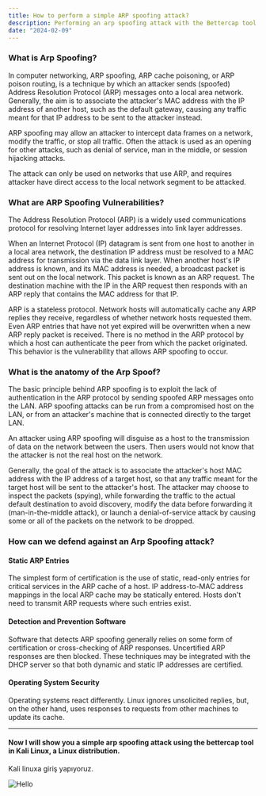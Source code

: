 ```yaml
---
title: How to perform a simple ARP spoofing attack?
description: Performing an arp spoofing attack with the Bettercap tool.
date: "2024-02-09"
---
```


### What is Arp Spoofing?

In computer networking, ARP spoofing, ARP cache poisoning, or ARP poison routing, is a technique by which an attacker sends (spoofed) Address Resolution Protocol (ARP) 
messages onto a local area network. Generally, the aim is to associate the attacker's MAC address with the IP address of another host, such as the default gateway, causing any 
traffic meant for that IP address to be sent to the attacker instead.

ARP spoofing may allow an attacker to intercept data frames on a network, modify the traffic, or stop all traffic. Often the attack is used as an opening for other attacks, 
such as denial of service, man in the middle, or session hijacking attacks.

The attack can only be used on networks that use ARP, and requires attacker have direct access to the local network segment to be attacked.

### What are ARP Spoofing Vulnerabilities?

The Address Resolution Protocol (ARP) is a widely used communications protocol for resolving Internet layer addresses into link layer addresses.

When an Internet Protocol (IP) datagram is sent from one host to another in a local area network, the destination IP address must be resolved to a MAC address for transmission via the data link layer. 
When another host's IP address is known, and its MAC address is needed, a broadcast packet is sent out on the local network. This packet is known as an ARP request. 
The destination machine with the IP in the ARP request then responds with an ARP reply that contains the MAC address for that IP.

ARP is a stateless protocol. Network hosts will automatically cache any ARP replies they receive, regardless of whether network hosts requested them. 
Even ARP entries that have not yet expired will be overwritten when a new ARP reply packet is received. There is no method in the ARP protocol by which a host can authenticate 
the peer from which the packet originated. This behavior is the vulnerability that allows ARP spoofing to occur.


### What is the anatomy of the Arp Spoof?

The basic principle behind ARP spoofing is to exploit the lack of authentication in the ARP protocol by sending spoofed ARP messages onto the LAN. 
ARP spoofing attacks can be run from a compromised host on the LAN, or from an attacker's machine that is connected directly to the target LAN.

An attacker using ARP spoofing will disguise as a host to the transmission of data on the network between the users. Then users would not know that the attacker is not the real 
host on the network.

Generally, the goal of the attack is to associate the attacker's host MAC address with the IP address of a target host, so that any traffic meant for the target host will be 
sent to the attacker's host. The attacker may choose to inspect the packets (spying), while forwarding the traffic to the actual default destination to avoid discovery, 
modify the data before forwarding it (man-in-the-middle attack), or launch a denial-of-service attack by causing some or all of the packets on the network to be dropped.


### How can we defend against an Arp Spoofing attack?

#### Static ARP Entries

The simplest form of certification is the use of static, read-only entries for critical services in the ARP cache of a host. IP address-to-MAC address mappings in the local ARP 
cache may be statically entered. Hosts don't need to transmit ARP requests where such entries exist.

#### Detection and Prevention Software

Software that detects ARP spoofing generally relies on some form of certification or cross-checking of ARP responses. Uncertified ARP responses are then blocked. 
These techniques may be integrated with the DHCP server so that both dynamic and static IP addresses are certified. 

#### Operating System Security

Operating systems react differently. Linux ignores unsolicited replies, but, on the other hand, uses responses to requests from other machines to update its cache.

<hr></hr>

<h4>Now I will show you a simple arp spoofing attack using the bettercap tool in Kali Linux, a Linux distribution.</h4>

Kali linuxa giriş yapıyoruz.

![Hello](public/post-picture/arp-spoofing-attack/1.png)